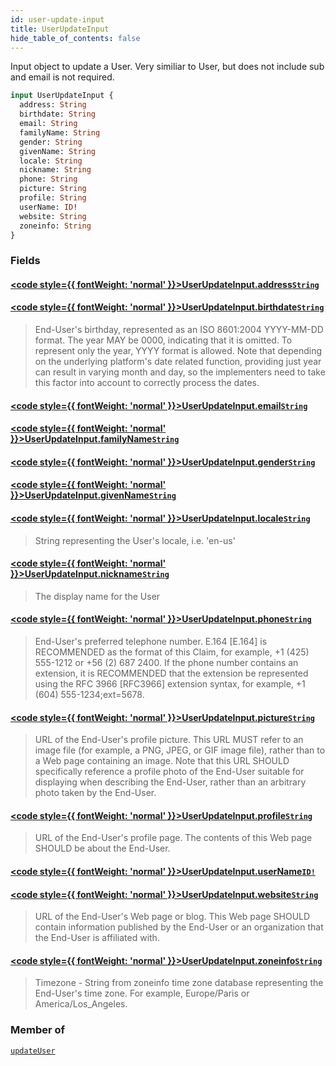 ```yaml
---
id: user-update-input
title: UserUpdateInput
hide_table_of_contents: false
---
```








Input object to update a User.
Very similiar to User, but does not include sub and email is not required.

```graphql
input UserUpdateInput {
  address: String
  birthdate: String
  email: String
  familyName: String
  gender: String
  givenName: String
  locale: String
  nickname: String
  phone: String
  picture: String
  profile: String
  userName: ID!
  website: String
  zoneinfo: String
}
```


### Fields

#### [<code style={{ fontWeight: 'normal' }}>UserUpdateInput.<b>address</b></code>](#)<Bullet />[`String`](/adminidentity/api/graphql-admin/reference/scalars/string) <Badge class="secondary" text="scalar"/>
> 
> 

#### [<code style={{ fontWeight: 'normal' }}>UserUpdateInput.<b>birthdate</b></code>](#)<Bullet />[`String`](/adminidentity/api/graphql-admin/reference/scalars/string) <Badge class="secondary" text="scalar"/>
> End-User's birthday, represented as an ISO 8601:2004 YYYY-MM-DD format. The
year MAY be 0000, indicating that it is omitted. To represent only the year,
YYYY format is allowed. Note that depending on the underlying platform's date
related function, providing just year can result in varying month and day, so
the implementers need to take this factor into account to correctly process the dates.
> 

#### [<code style={{ fontWeight: 'normal' }}>UserUpdateInput.<b>email</b></code>](#)<Bullet />[`String`](/adminidentity/api/graphql-admin/reference/scalars/string) <Badge class="secondary" text="scalar"/>
> 
> 

#### [<code style={{ fontWeight: 'normal' }}>UserUpdateInput.<b>familyName</b></code>](#)<Bullet />[`String`](/adminidentity/api/graphql-admin/reference/scalars/string) <Badge class="secondary" text="scalar"/>
> 
> 

#### [<code style={{ fontWeight: 'normal' }}>UserUpdateInput.<b>gender</b></code>](#)<Bullet />[`String`](/adminidentity/api/graphql-admin/reference/scalars/string) <Badge class="secondary" text="scalar"/>
> 
> 

#### [<code style={{ fontWeight: 'normal' }}>UserUpdateInput.<b>givenName</b></code>](#)<Bullet />[`String`](/adminidentity/api/graphql-admin/reference/scalars/string) <Badge class="secondary" text="scalar"/>
> 
> 

#### [<code style={{ fontWeight: 'normal' }}>UserUpdateInput.<b>locale</b></code>](#)<Bullet />[`String`](/adminidentity/api/graphql-admin/reference/scalars/string) <Badge class="secondary" text="scalar"/>
> String representing the User's locale, i.e. 'en-us'
> 

#### [<code style={{ fontWeight: 'normal' }}>UserUpdateInput.<b>nickname</b></code>](#)<Bullet />[`String`](/adminidentity/api/graphql-admin/reference/scalars/string) <Badge class="secondary" text="scalar"/>
> The display name for the User
> 

#### [<code style={{ fontWeight: 'normal' }}>UserUpdateInput.<b>phone</b></code>](#)<Bullet />[`String`](/adminidentity/api/graphql-admin/reference/scalars/string) <Badge class="secondary" text="scalar"/>
> End-User's preferred telephone number. E.164 [E.164] is RECOMMENDED as the
format of this Claim, for example, +1 (425) 555-1212 or +56 (2) 687 2400. If
the phone number contains an extension, it is RECOMMENDED that the extension
be represented using the RFC 3966 [RFC3966] extension syntax, for example, +1
(604) 555-1234;ext=5678.
> 

#### [<code style={{ fontWeight: 'normal' }}>UserUpdateInput.<b>picture</b></code>](#)<Bullet />[`String`](/adminidentity/api/graphql-admin/reference/scalars/string) <Badge class="secondary" text="scalar"/>
> URL of the End-User's profile picture. This URL MUST refer to an image file
(for example, a PNG, JPEG, or GIF image file), rather than to a Web page
containing an image. Note that this URL SHOULD specifically reference a
profile photo of the End-User suitable for displaying when describing the
End-User, rather than an arbitrary photo taken by the End-User.
> 

#### [<code style={{ fontWeight: 'normal' }}>UserUpdateInput.<b>profile</b></code>](#)<Bullet />[`String`](/adminidentity/api/graphql-admin/reference/scalars/string) <Badge class="secondary" text="scalar"/>
> URL of the End-User's profile page. The contents of this Web page SHOULD be about the End-User.
> 

#### [<code style={{ fontWeight: 'normal' }}>UserUpdateInput.<b>userName</b></code>](#)<Bullet />[`ID!`](/adminidentity/api/graphql-admin/reference/scalars/id) <Badge class="secondary" text="non-null"/> <Badge class="secondary" text="scalar"/>
> 
> 

#### [<code style={{ fontWeight: 'normal' }}>UserUpdateInput.<b>website</b></code>](#)<Bullet />[`String`](/adminidentity/api/graphql-admin/reference/scalars/string) <Badge class="secondary" text="scalar"/>
> URL of the End-User's Web page or blog. This Web page SHOULD contain
information published by the End-User or an organization that the End-User is
affiliated with.
> 

#### [<code style={{ fontWeight: 'normal' }}>UserUpdateInput.<b>zoneinfo</b></code>](#)<Bullet />[`String`](/adminidentity/api/graphql-admin/reference/scalars/string) <Badge class="secondary" text="scalar"/>
> Timezone - String from zoneinfo time zone database representing the End-User's
time zone. For example, Europe/Paris or America/Los_Angeles.
> 



### Member of

[`updateUser`](/adminidentity/api/graphql-admin/reference/mutations/update-user)  <Badge class="secondary" text="mutation"/>



